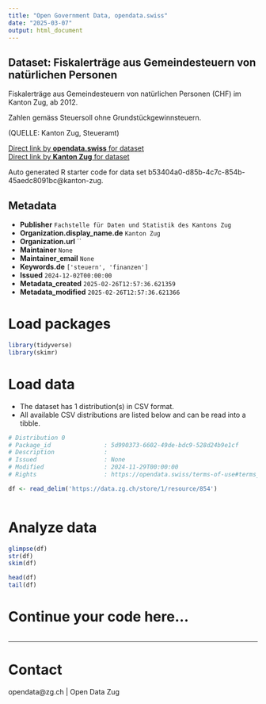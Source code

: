 ```yaml
---
title: "Open Government Data, opendata.swiss"
date: "2025-03-07"
output: html_document
---
```


## Dataset: Fiskalerträge aus Gemeindesteuern von natürlichen Personen

Fiskalerträge aus Gemeindesteuern von natürlichen Personen (CHF) im Kanton Zug, ab 2012.

Zahlen gemäss Steuersoll ohne Grundstückgewinnsteuern.

(QUELLE: Kanton Zug, Steueramt)

[Direct link by **opendata.swiss** for dataset](https://opendata.swiss/de/dataset/fiskalertrage-aus-gemeindesteuern-von-naturlichen-personen)<br>
[Direct link by **Kanton Zug** for dataset](https://www.zg.ch/behoerden/gesundheitsdirektion/statistikfachstelle/themen/oeffentliche-finanzen/steuerstatistik?ebene=e01&kennzahl=k01)

Auto generated R starter code for data set b53404a0-d85b-4c7c-854b-45aedc8091bc@kanton-zug.

## Metadata

- **Publisher** `Fachstelle für Daten und Statistik des Kantons Zug`
- **Organization.display_name.de** `Kanton Zug`
- **Organization.url** ``
- **Maintainer** `None`
- **Maintainer_email** `None`
- **Keywords.de** `['steuern', 'finanzen']`
- **Issued** `2024-12-02T00:00:00`
- **Metadata_created** `2025-02-26T12:57:36.621359`
- **Metadata_modified** `2025-02-26T12:57:36.621366`


# Load packages

```r

library(tidyverse)
library(skimr)

```

# Load data

-   The dataset has 1 distribution(s) in CSV format.
-   All available CSV distributions are listed below and can be read into a tibble.

```r

# Distribution 0
# Package_id               : 5d990373-6602-49de-bdc9-528d24b9e1cf
# Description              : 
# Issued                   : None
# Modified                 : 2024-11-29T00:00:00
# Rights                   : https://opendata.swiss/terms-of-use#terms_by

df <- read_delim('https://data.zg.ch/store/1/resource/854')



```

# Analyze data

```r

glimpse(df)
str(df)
skim(df)

head(df)
tail(df)

```

# Continue your code here...

```r

```

------------------------------------------------------------------------

# Contact

opendata@zg.ch | Open Data Zug
